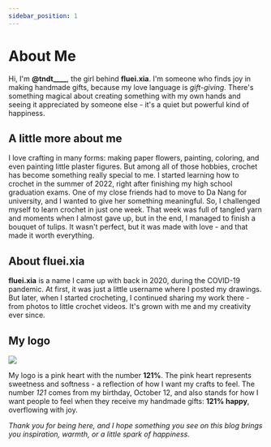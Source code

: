 ```yaml
---
sidebar_position: 1
---
```


# About Me
Hi, I'm **@tndt____**, the girl behind **fluei.xia**. 
I'm someone who finds joy in making handmade gifts, because my love language is *gift-giving*. 
There's something magical about creating something with my own hands and seeing it appreciated by someone else - it's a quiet but powerful kind of happiness.

## A little more about me
I love crafting in many forms: making paper flowers, painting, coloring, and even painting little plaster figures. 
But among all of those hobbies, crochet has become something really special to me.
I started learning how to crochet in the summer of 2022, right after finishing my high school graduation exams. 
One of my close friends had to move to Da Nang for university, and I wanted to give her something meaningful. 
So, I challenged myself to learn crochet in just one week. 
That week was full of tangled yarn and moments when I almost gave up, but in the end, I managed to finish a bouquet of tulips. 
It wasn't perfect, but it was made with love - and that made it worth everything.

## About fluei.xia
**fluei.xia** is a name I came up with back in 2020, during the COVID-19 pandemic. 
At first, it was just a little username where I posted my drawings. 
But later, when I started crocheting, I continued sharing my work there - from photos to little crochet videos. 
It's grown with me and my creativity ever since.

## My logo
<div style={{ width: '25%', margin: '0 auto' }}>
  <img src={require("./img/logo-trans.png").default} style={{ width: '100%', height: 'auto' }} />
</div>

My logo is a pink heart with the number **121%**. 
The pink heart represents sweetness and softness - a reflection of how I want my crafts to feel. 
The number *121* comes from my birthday, October 12, and also stands for how I want people to feel when they receive my handmade gifts: **121% happy**, overflowing with joy.  

*Thank you for being here, and I hope something you see on this blog brings you inspiration, warmth, or a little spark of happiness.*


